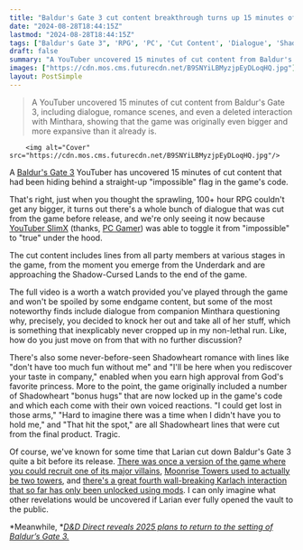 ```yaml
---
title: "Baldur's Gate 3 cut content breakthrough turns up 15 minutes of 'impossible' scenes including more Shadowheart hugs and some surprisingly relevant Minthara dialogue"
date: "2024-08-28T18:44:15Z"
lastmod: "2024-08-28T18:44:15Z"
tags: ["Baldur's Gate 3", 'RPG', 'PC', 'Cut Content', 'Dialogue', 'Shadowheart', 'Romance', 'Minthara', 'Larian Studios']
draft: false
summary: "A YouTuber uncovered 15 minutes of cut content from Baldur's Gate 3, including dialogue, romance scenes, and even a deleted interaction with Minthara, showing that the game was originally even bigger and more expansive than it already is."
images: ["https://cdn.mos.cms.futurecdn.net/B9SNYiLBMyzjpEyDLoqHQ.jpg"]
layout: PostSimple
---
```

> A YouTuber uncovered 15 minutes of cut content from Baldur's Gate 3, including dialogue, romance scenes, and even a deleted interaction with Minthara, showing that the game was originally even bigger and more expansive than it already is.


        <img alt="Cover" src="https://cdn.mos.cms.futurecdn.net/B9SNYiLBMyzjpEyDLoqHQ.jpg"/>
        
A [<u>Baldur's Gate 3</u>](https://www.gamesradar.com/baldurs-gate-3-guide/) YouTuber has uncovered 15 minutes of cut content that had been hiding behind a straight-up "impossible" flag in the game's code.

That's right, just when you thought the sprawling, 100+ hour RPG couldn't get any bigger, it turns out there's a whole bunch of dialogue that was cut from the game before release, and we're only seeing it now because [YouTuber SlimX](https://www.youtube.com/watch?v=zeONb2xUMUs&feature=youtu.be) (thanks, [PC Gamer](https://www.pcgamer.com/games/baldurs-gate/baldurs-gate-3-youtuber-uncovers-15-minutes-of-fully-voiced-impossible-content-and-it-turns-out-karlachs-4th-wall-break-isnt-the-games-only-hidden-scene/)) was able to toggle it from "impossible" to "true" under the hood. 

The cut content includes lines from all party members at various stages in the game, from the moment you emerge from the Underdark and are approaching the Shadow-Cursed Lands to the end of the game.

The full video is a worth a watch provided you've played through the game and won't be spoiled by some endgame content, but some of the most noteworthy finds include dialogue from companion Minthara questioning why, precisely, you decided to knock her out and take all of her stuff, which is something that inexplicably never cropped up in my non-lethal run. Like, how do you just move on from that with no further discussion?

There's also some never-before-seen Shadowheart romance with lines like "don't have too much fun without me" and "I'll be here when you rediscover your taste in company," enabled when you earn high approval from God's favorite princess. More to the point, the game originally included a number of Shadowheart "bonus hugs" that are now locked up in the game's code and which each come with their own voiced reactions. "I could get lost in those arms," "Hard to imagine there was a time when I didn't have you to hold me," and "That hit the spot," are all Shadowheart lines that were cut from the final product. Tragic. 

Of course, we've known for some time that Larian cut down Baldur's Gate 3 quite a bit before its release. [There was once a version of the game where you could recruit one of its major villains](https://www.gamesradar.com/baldurs-gate-3-cut-content-includes-a-nod-to-the-original-rpg-as-well-as-a-surprising-villainous-companion/), [Moonrise Towers used to actually be two towers](https://www.gamesradar.com/games/baldur-s-gate/baldurs-gate-3s-iconic-moonrise-towers-was-almost-twice-its-final-size-but-director-swen-vincke-says-the-game-was-getting-too-big-so-we-had-to-cut-that/), and [there's a great fourth wall-breaking Karlach interaction that so far has only been unlocked using mods](https://www.gamesradar.com/games/rpg/baldurs-gate-3-youtuber-offers-dollar500-bounty-to-anyone-who-can-find-the-mystical-fourth-wall-breaking-karlach-cutscene-without-mods/). I can only imagine what other revelations would be uncovered if Larian ever fully opened the vault to the public.

*Meanwhile, *[<em>D&amp;D Direct reveals 2025 plans to return to the setting of Baldur’s Gate 3.</em>](https://www.gamesradar.com/tabletop-gaming/dandd-direct-reveals-2025-plans-to-return-to-the-setting-of-baldurs-gate-3/)
        
